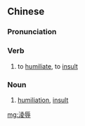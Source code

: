 ==Chinese==
{{zh-forms|s=凌辱}}

===Pronunciation===
{{zh-pron
|m=líng辱
|cat=v
}}

===Verb===
{{zh-verb}}
# to [[humiliate]], to [[insult]]

===Noun===
{{zh-noun}}
# [[humiliation]], [[insult]]

[[mg:淩辱]]
